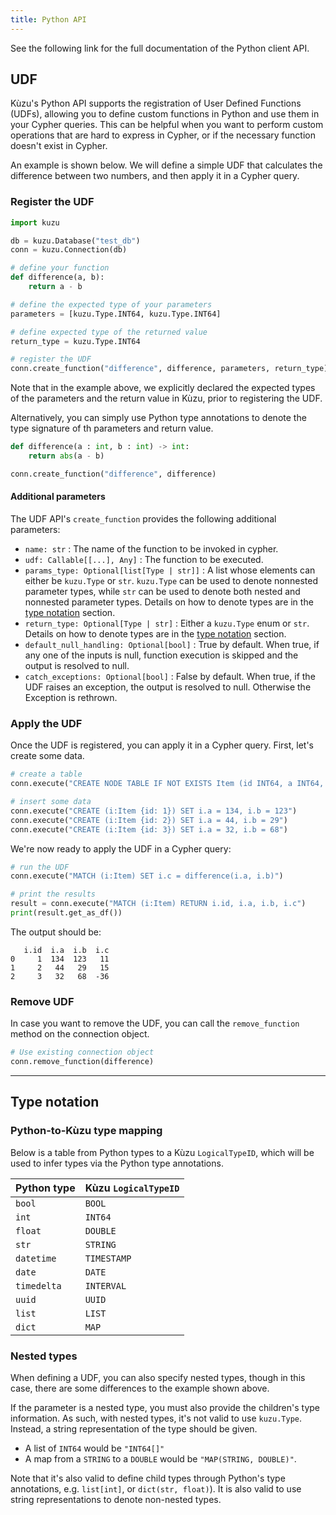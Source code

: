 ```yaml
---
title: Python API
---
```



See the following link for the full documentation of the Python client API.

<LinkCard
  title="Python API documentation"
  href="https://kuzudb.com/api-docs/python"
/>

## UDF

Kùzu's Python API supports the registration of User Defined Functions (UDFs),
allowing you to define custom functions in Python and use them in your Cypher queries. This can
be helpful when you want to perform custom operations that are hard to express in Cypher, or if
the necessary function doesn't exist in Cypher.

An example is shown below. We will define a simple UDF that calculates the difference between two numbers,
and then apply it in a Cypher query.

### Register the UDF

```py
import kuzu

db = kuzu.Database("test_db")
conn = kuzu.Connection(db)

# define your function
def difference(a, b):
    return a - b

# define the expected type of your parameters
parameters = [kuzu.Type.INT64, kuzu.Type.INT64]

# define expected type of the returned value
return_type = kuzu.Type.INT64

# register the UDF
conn.create_function("difference", difference, parameters, return_type)
```

Note that in the example above, we explicitly declared the expected types of the parameters and the
return value in Kùzu, prior to registering the UDF. 

Alternatively, you can simply use Python type annotations to denote the type signature of th
parameters and return value.

```py
def difference(a : int, b : int) -> int:
    return abs(a - b)

conn.create_function("difference", difference)
```

#### Additional parameters

The UDF API's `create_function` provides the following additional parameters:

- `name: str` : The name of the function to be invoked in cypher.
- `udf: Callable[[...], Any]` : The function to be executed.
- `params_type: Optional[list[Type | str]]` : A list whose elements can either be `kuzu.Type` or `str`. `kuzu.Type`
can be used to denote nonnested parameter types, while `str` can be used to denote both nested and nonnested parameter types.
Details on how to denote types are in the [type notation](#type-notation) section.
- `return_type: Optional[Type | str]` : Either a `kuzu.Type` enum or `str`. Details on how to denote types are in the [type notation](#type-notation) section.
- `default_null_handling: Optional[bool]` : True by default. When true, if any one of the inputs is null, function execution is skipped and the output is resolved to null.
- `catch_exceptions: Optional[bool]` : False by default. When true, if the UDF raises an exception, the output is resolved to null. Otherwise the Exception is rethrown.

### Apply the UDF

Once the UDF is registered, you can apply it in a Cypher query. First, let's create some data.

```py
# create a table
conn.execute("CREATE NODE TABLE IF NOT EXISTS Item (id INT64, a INT64, b INT64, c INT64, PRIMARY KEY(id))")

# insert some data
conn.execute("CREATE (i:Item {id: 1}) SET i.a = 134, i.b = 123")
conn.execute("CREATE (i:Item {id: 2}) SET i.a = 44, i.b = 29")
conn.execute("CREATE (i:Item {id: 3}) SET i.a = 32, i.b = 68")
```

We're now ready to apply the UDF in a Cypher query:
```py
# run the UDF
conn.execute("MATCH (i:Item) SET i.c = difference(i.a, i.b)")

# print the results
result = conn.execute("MATCH (i:Item) RETURN i.id, i.a, i.b, i.c")
print(result.get_as_df())
```
The output should be:
```
   i.id  i.a  i.b  i.c
0     1  134  123   11
1     2   44   29   15
2     3   32   68  -36
```

### Remove UDF

In case you want to remove the UDF, you can call the `remove_function` method on the connection object.

```py
# Use existing connection object
conn.remove_function(difference)
```

---

## Type notation

### Python-to-Kùzu type mapping

Below is a table from Python types to a Kùzu `LogicalTypeID`, which will be used to infer types via
the Python type annotations.

|Python type|Kùzu `LogicalTypeID`|
|---|---|
|`bool`|`BOOL`|
|`int`|`INT64`|
|`float`|`DOUBLE`|
|`str`|`STRING`|
|`datetime`|`TIMESTAMP`|
|`date`|`DATE`|
|`timedelta`|`INTERVAL`|
|`uuid`|`UUID`|
|`list`|`LIST`|
|`dict`|`MAP`|

### Nested types

When defining a UDF, you can also specify nested types, though in this case, there are some differences
to the example shown above.

If the parameter is a nested type, you must also provide the children's type information. As such, with nested types,
it's not valid to use `kuzu.Type`. Instead, a string representation of the type should be given.

- A list of `INT64` would be `"INT64[]"`
- A map from a `STRING` to a `DOUBLE` would be `"MAP(STRING, DOUBLE)"`.

Note that it's also valid to define child types through Python's type annotations, e.g. `list[int]`,
or `dict(str, float)`). It is also valid to use string representations to denote non-nested types.
